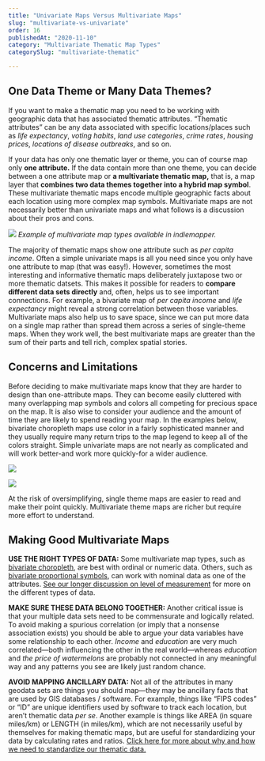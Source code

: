 ```yaml
---
title: "Univariate Maps Versus Multivariate Maps"
slug: "multivariate-vs-univariate"
order: 16
publishedAt: "2020-11-10"
category: "Multivariate Thematic Map Types"
categorySlug: "multivariate-thematic"

---
```

## One Data Theme or Many Data Themes?

If you want to make a thematic map you need to be working with geographic data that has associated thematic attributes. “Thematic attributes” can be any data associated with specific locations/places such as _life expectancy_, _voting habits_, _land use categories_, _crime rates_, _housing prices_, _locations of disease outbreaks_, and so on.

If your data has only one thematic layer or theme, you can of course map only **one attribute.** If the data contain more than one theme, you can decide between a one attribute map or **a multivariate thematic map,** that is, a map layer that **combines two data themes together into a hybrid map symbol**. These multivariate thematic maps encode multiple geographic facts about each location using more complex map symbols. Multivariate maps are not necessarily better than univariate maps and what follows is a discussion about their pros and cons.

![](/images/guide/multiv_panel.jpeg)
*Example of multivariate map types available in indiemapper.*

The majority of thematic maps show one attribute such as _per capita income_. Often a simple univariate maps is all you need since you only have one attribute to map (that was easy!). However, sometimes the most interesting and informative thematic maps deliberately juxtapose two or more thematic datsets. This makes it possible for readers to **compare different data sets directly** and, often, helps us to see important connections. For example, a bivariate map of _per capita income_ and _life expectancy_ might reveal a strong correlation between those variables. Multivariate maps also help us to save space, since we can put more data on a single map rather than spread them across a series of single-theme maps. When they work well, the best multivariate maps are greater than the sum of their parts and tell rich, complex spatial stories.

## Concerns and Limitations

Before deciding to make multivariate maps know that they are harder to design than one-attribute maps. They can become easily cluttered with many overlapping map symbols and colors all competing for precious space on the map. It is also wise to consider your audience and the amount of time they are likely to spend reading your map. In the examples below, bivariate choropleth maps use color in a fairly sophisticated manner and they usually require many return trips to the map legend to keep all of the colors straight. Simple univariate maps are not nearly as complicated and will work better-and work more quickly-for a wider audience.

![](/images/guide/bivariateLegend.jpeg)

![](/images/guide/univariateLegend.jpeg)

At the risk of oversimplifying, single theme maps are easier to read and make their point quickly. Multivariate theme maps are richer but require more effort to understand.

## Making Good Multivariate Maps

**USE THE RIGHT TYPES OF DATA:** Some multivariate map types, such as [bivariate choropleth](/guide/bivariate-choropleth), are best with ordinal or numeric data. Others, such as [bivariate proportional symbols](/guide/bivariate-proportional-symbols), can work with nominal data as one of the attributes. [See our longer discussion on level of measurement](/guide/level-of-measurement) for more on the different types of data.

**MAKE SURE THESE DATA BELONG TOGETHER:** Another critical issue is that your multiple data sets need to be commensurate and logically related. To avoid making a spurious correlation (or imply that a nonsense association exists) you should be able to argue your data variables have some relationship to each other. _Income_ and _education_ are very much correlated—both influencing the other in the real world—whereas _education_ and _the price of watermelons_ are probably not connected in any meaningful way and any patterns you see are likely just random chance.

**AVOID MAPPING ANCILLARY DATA:** Not all of the attributes in many geodata sets are things you should map—they may be ancillary facts that are used by GIS databases / software. For example, things like “FIPS codes” or “ID” are unique identifiers used by software to track each location, but aren’t thematic data _per se_. Another example is things like AREA (in square miles/km) or LENGTH (in miles/km), which are not necessarily useful by themselves for making thematic maps, but are useful for standardizing your data by calculating rates and ratios. [Click here for more about why and how we need to standardize our thematic data.](/guide/standardizing-data)
